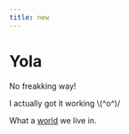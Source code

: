 ```yaml
---
title: new
---
```


# Yola

No freakking way!

I actually got it working \\(^o^)/

What a [world](https://en.wikipedia.org/wiki/World) we live in.
